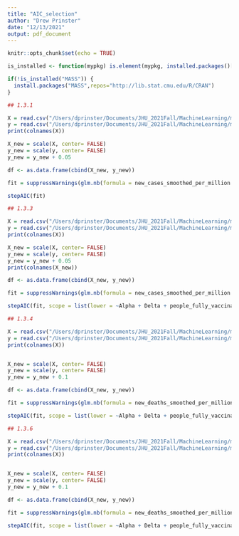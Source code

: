 ```yaml
---
title: "AIC_selection"
author: "Drew Prinster"
date: "12/13/2021"
output: pdf_document
---
```


```r
knitr::opts_chunk$set(echo = TRUE)
```

```r
is_installed <- function(mypkg) is.element(mypkg, installed.packages()[,1])

if(!is_installed("MASS")) {
  install.packages("MASS",repos="http://lib.stat.cmu.edu/R/CRAN")
}

```





```r
## 1.3.1

X = read.csv("/Users/dprinster/Documents/JHU_2021Fall/MachineLearning/ml_final_project-main/Data/GLM_Xcases_before_selection1.3.1.csv")
y = read.csv("/Users/dprinster/Documents/JHU_2021Fall/MachineLearning/ml_final_project-main/Data/GLM_ycases_before_selection1.3.1.csv")
print(colnames(X))

X_new = scale(X, center= FALSE)
y_new = scale(y, center= FALSE)
y_new = y_new + 0.05

df <- as.data.frame(cbind(X_new, y_new))

fit = suppressWarnings(glm.nb(formula = new_cases_smoothed_per_million ~ people_fully_vaccinated_per_hundred + new_vaccinations_smoothed_per_million + population_density + aged_70_older+ gdp_per_capita + extreme_poverty  + cardiovasc_death_rate + diabetes_prevalence + female_smokers + male_smokers + daily_people_vaccinated_per_hundred + Beta + Epsilon + Gamma + Kappa + Iota + Eta + Delta + Alpha + Lambda + Mu, data = df, link = log, na.action = na.omit))

stepAIC(fit)

```

```r
## 1.3.3

X = read.csv("/Users/dprinster/Documents/JHU_2021Fall/MachineLearning/ml_final_project-main/Data/GLM_Xcases_before_selection1.3.3.csv")
y = read.csv("/Users/dprinster/Documents/JHU_2021Fall/MachineLearning/ml_final_project-main/Data/GLM_ycases_before_selection1.3.3.csv")
print(colnames(X))

X_new = scale(X, center= FALSE)
y_new = scale(y, center= FALSE)
y_new = y_new + 0.05
print(colnames(X_new))

df <- as.data.frame(cbind(X_new, y_new))

fit = suppressWarnings(glm.nb(formula = new_cases_smoothed_per_million ~ people_fully_vaccinated_per_hundred + new_vaccinations_smoothed_per_million + population_density + aged_70_older + gdp_per_capita + extreme_poverty + cardiovasc_death_rate + diabetes_prevalence + female_smokers + male_smokers + daily_people_vaccinated_per_hundred + Epsilon + Gamma + Kappa + Iota + Eta + Delta + Alpha + Lambda + Mu + month_yr_02.2021 + month_yr_03.2021 + month_yr_04.2021 + month_yr_05.2020 + month_yr_05.2021 + month_yr_06.2020 + month_yr_06.2021 + month_yr_07.2020 + month_yr_07.2021 + month_yr_08.2020 + month_yr_08.2021 + month_yr_09.2020 + month_yr_09.2021 + month_yr_10.2020 + month_yr_10.2021 + month_yr_11.2020 + month_yr_11.2021 + month_yr_12.2020 + month_yr_02.2021 + month_yr_03.2021 + month_yr_04.2021 + month_yr_05.2020 + month_yr_05.2021 + month_yr_06.2020 + month_yr_06.2021 + month_yr_07.2020 + month_yr_07.2021 + month_yr_08.2020 + month_yr_08.2021 + month_yr_09.2020 + month_yr_09.2021 + month_yr_10.2020 + month_yr_10.2021 + month_yr_11.2020 + month_yr_11.2021 + month_yr_12.2020, data = df, link = log, na.action = na.omit))

stepAIC(fit, scope = list(lower = ~Alpha + Delta + people_fully_vaccinated_per_hundred, upper=fit))

```



```r
## 1.3.4

X = read.csv("/Users/dprinster/Documents/JHU_2021Fall/MachineLearning/ml_final_project-main/Data/GLM_Xdeaths_before_selection1.3.4.csv")
y = read.csv("/Users/dprinster/Documents/JHU_2021Fall/MachineLearning/ml_final_project-main/Data/GLM_ydeaths_before_selection1.3.4.csv")
print(colnames(X))


X_new = scale(X, center= FALSE)
y_new = scale(y, center= FALSE)
y_new = y_new + 0.1

df <- as.data.frame(cbind(X_new, y_new))

fit = suppressWarnings(glm.nb(formula = new_deaths_smoothed_per_million ~ people_fully_vaccinated_per_hundred + new_vaccinations_smoothed_per_million + population_density + aged_70_older + gdp_per_capita + extreme_poverty + cardiovasc_death_rate + diabetes_prevalence + female_smokers + male_smokers + daily_people_vaccinated_per_hundred + Beta + Epsilon + Gamma + Kappa + Iota + Eta + Delta + Alpha + Lambda + Mu, data = df, link = log, na.action = na.omit))

stepAIC(fit, scope = list(lower = ~Alpha + Delta + people_fully_vaccinated_per_hundred, upper=fit))


```

```r
## 1.3.6

X = read.csv("/Users/dprinster/Documents/JHU_2021Fall/MachineLearning/ml_final_project-main/Data/GLM_Xdeaths_before_selection1.3.6.csv")
y = read.csv("/Users/dprinster/Documents/JHU_2021Fall/MachineLearning/ml_final_project-main/Data/GLM_ydeaths_before_selection1.3.6.csv")
print(colnames(X))


X_new = scale(X, center= FALSE)
y_new = scale(y, center= FALSE)
y_new = y_new + 0.1

df <- as.data.frame(cbind(X_new, y_new))

fit = suppressWarnings(glm.nb(formula = new_deaths_smoothed_per_million ~ people_fully_vaccinated_per_hundred + new_vaccinations_smoothed_per_million + population_density + aged_70_older + gdp_per_capita + extreme_poverty + cardiovasc_death_rate + diabetes_prevalence + female_smokers + male_smokers + daily_people_vaccinated_per_hundred + Epsilon + Gamma + Kappa + Iota + Eta + Delta + Alpha + Lambda + Mu + month_yr_02.2021 + month_yr_03.2021 + month_yr_04.2021 + month_yr_05.2020 + month_yr_05.2021 + month_yr_06.2020 + month_yr_06.2021 + month_yr_07.2020 + month_yr_07.2021 + month_yr_08.2020 + month_yr_08.2021 + month_yr_09.2020 + month_yr_09.2021 + month_yr_10.2020 + month_yr_10.2021 + month_yr_11.2020 + month_yr_11.2021 + month_yr_12.2020, data = df, link = log, na.action = na.omit))

stepAIC(fit, scope = list(lower = ~Alpha + Delta + people_fully_vaccinated_per_hundred, upper=fit))


```


